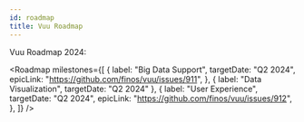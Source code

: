 ```yaml
---
id: roadmap
title: Vuu Roadmap
---
```



Vuu Roadmap 2024:

<Roadmap
  milestones={[
    {
      label: "Big Data Support",
      targetDate: "Q2 2024",
      epicLink: "https://github.com/finos/vuu/issues/911",
    },
    { label: "Data Visualization", targetDate: "Q2 2024" },
    {
      label: "User Experience",
      targetDate: "Q2 2024",
      epicLink: "https://github.com/finos/vuu/issues/912",
    },
  ]}
/>
<SvgDottySeparator />
